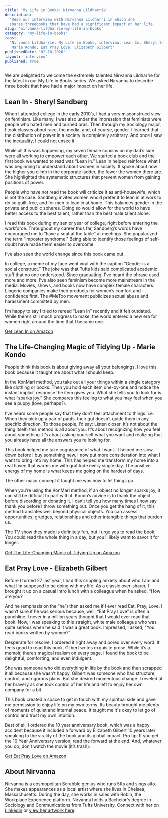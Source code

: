 ```yaml
---
title: 'My Life in Books: Nirvanna Lildharrie'
description:
  'Read our interview with Nirvanna Lildharri in which she 
  shares threebooks that have had a significant impact on her life.'
slug: 'nirvanna-lildharrie-my-life-in-books'
category: 'my-life-in-books'
tags:
  'Nirvanna Lildharrie, My Life in Books, interview, Lean In, Sheryl Sandberg, The Life-Changing Magic of Tidying Up, 
   Marie Kondo, Eat Pray Love, Elizabeth Gilbert'
publishedDate: '02-10-2020'
layout: 'interview'
published: true
---
```



<p style={{ fontSize: '20px' }}>
  We are delighted to welcome the extremely talented Nirvanna Lildharrie for the latest in our My Life in Books series.
  We asked Nirvanna to describe three books that have had a major impact on her life.
</p>

<Box textAlign="center">
  <h2>Lean In - Sheryl Sandberg</h2>
</Box>

<ImageFlexCenter
  src="book-summaries/jon-krakauer-into-the-wild"
  altText="Into the Wild - Jon Krakauer"
  width={266}
  height={400}
/>

When I attended college in the early 2010’s, I had a very misconstrued view on feminism. Like many, I was also under the impression that feminists were people who hated men and burned bras. Then through my Sociology major, I took classes about race, the media, and, of course, gender. I learned that the distribution of power in a society is completely arbitrary. And once I saw the inequality, I could not unsee it. 

While all this was happening, my seven female cousins on my dad’s side were all working to empower each other. We started a book club and the first book we wanted to read was “Lean In.” Lean In helped reinforce what I was beginning to understand about women in society. It spoke about how the higher you climb in the corporate ladder, the fewer the women there are. She highlighted the systematic structures that prevent women from gaining positions of power.

People who have not read the book will criticize it as anti-housewife, which is not the case. Sandberg invites women who’d prefer it to lean in at work to do so guilt-free, and for men to lean in at home. This balances gender in the private and public spheres. Doing so would allow for the world to have better access to the best talent, rather than the best male talent alone. 

I read this book during my senior year of college, right before entering the workforce. Throughout my career thus far, Sandberg’s words have encouraged me to “have a seat at the table” at meetings. She popularized the term “imposter syndrome." Being able to identify those feelings of self-doubt have made them easier to overcome. 

I’ve also seen the world change since this book came out. 

In college, a meme of my face went viral with the caption “Gender is a social construct.” The joke was that Tufts kids said complicated academic stuff that no one understood. Since graduating, I've heard the phrase used more and more. I’ve also seen feminism become more mainstream in the media. Movies, shows, and books now have complex female characters. Lingerie companies make their products for women’s comfort and confidence first. The #MeToo movement publicizes sexual abuse and harassment committed by men. 

I’m happy to say I tried to reread “Lean In” recently and it felt outdated. While there’s still much progress to make, the world entered a new era for women right around the time that I became one.


[Get Lean In on Amazon](https://www.amazon.com/Lean-Women-Work-Will-Lead/dp/0385349947/ref=as_li_ss_tl?crid=1AZGMVRWJGJKW&dchild=1&keywords=lean+in+sheryl+sandberg&qid=1602534065&sprefix=lean+in,aps,351&sr=8-1&linkCode=ll1&tag=paperbacktrav-20&linkId=cfb73d456d9c47081838815a8f685b95&language=en_US)

<Box textAlign="center">
  <h2>The Life-Changing Magic of Tidying Up - Marie Kondo</h2>
</Box>

<ImageFlexCenter
  src="book-summaries/jeremy-mercer-time-was-soft-there"
  altText="Time Was Soft There - Jeremey Mercer"
  width={266}
  height={400}
/>

People think this book is about giving away all your belongings. I love this book because it taught me about what I should keep.

In the KonMari method, you take out all your things within a single category like clothing or books. Then you hold each item one-by-one and notice the instant implicit response the item gives you. What she tells you to look for is what “sparks joy.” She compares this feeling to what you may feel when you see a puppy (love, perhaps?). 

I’ve heard some people say that they don’t feel attachment to things. i.e. When they pick up a pair of pants, their gut doesn’t guide them in any specific direction. To those people, I’d say: Listen closer. It’s not about the thing itself; this method is all about you. It’s about recognizing how you feel about something. It’s about asking yourself what you want and realizing that you already have all the answers you’re looking for. 

This book helped me take cognizance of what I want. It helped me slow down before I buy something new. I now put more consideration into what I want to bring into my home. This has helped me transform my home into a real haven that warms me with gratitude every single day. The positive energy of my home is what keeps me going on the hardest of days.

The other major concept it taught me was how to let things go.

When you’re using the KonMari method, if an object no longer sparks joy, it can still be difficult to part with it. Kondo’s advice is to thank the object before discarding or donating it. I can’t tell you how many times I now say thank you before I throw something out. Once you get the hang of it, this method translates well beyond physical objects. You can assess opportunities, grudges, relationships and other intangible things that burden us.

The TV show they made is definitely fun, but I urge you to read the book. You could read the whole thing in a day, but you’ll likely want to savor it for longer.  

[Get The Life-Changing Magic of Tidying Up on Amazon](https://www.amazon.com/Life-Changing-Magic-Tidying-Decluttering-Organizing/dp/1607747308/ref=as_li_ss_tl?dchild=1&keywords=The+Life-Changing+Magic+of+Tidying+Up&qid=1602534373&sr=8-1&linkCode=ll1&tag=paperbacktrav-20&linkId=ba0a0894df3ecccb3cae1e321e4fa18b&language=en_US)

<Box textAlign="center">
  <h2>Eat Pray Love - Elizabeth Gilbert</h2>
</Box>

<ImageFlexCenter
  src="book-summaries/danny-wallace-yes-man"
  altText="Yes Man - Danny Wallace"
  width={266}
  height={400}
/>

Before I turned 27 last year, I had this crippling anxiety about who I am and what I’m supposed to be doing with my life. As a classic over-sharer, I brought it up on a casual intro lunch with a colleague when he asked, “How are you?

And he (emphasis on the “he”) then asked me if I ever read Eat, Pray, Love. I wasn’t sure if he was serious because, well, “Eat Pray Love” is often a punchline. I never in a million years thought that I would ever read that book. Now, I was speaking to this straight, white male colleague who was quite serious when he said it was a great book. Impressed, I asked, “You read books written by women?” 

Desperate for resolve, I ordered it right away and pored over every word. It feels good to read this book. Gilbert writes exquisite prose. While it’s a memoir, there’s magical realism on every page. I found the book to be delightful, comforting, and even indulgent. 

She was someone who did everything in life by the book and then scrapped it all because she wasn’t happy. Gilbert was someone who had structure, control, and rigorous plans. But she desired momentous change. I reveled at her bravery as she took control of her life and left to enjoy her own company for a bit.

This book created a space to get in touch with my spiritual side and gave me permission to enjoy life on my own terms. Its beauty brought me plenty of moments of quiet and internal peace. It taught me it's okay to let go of control and trust my own intuition.

Best of all, I ordered the 10 year anniversary book, which was a happy accident because it included a forward by Elizabeth Gilbert 10 years later speaking to the virality of the book and its global impact. Pro tip: If you get the 10 Year Anniversary version, read the forward at the end. And, whatever you do, don’t watch the movie (it’s trash).

[Get Eat Pray Love on Amazon](https://www.amazon.com/Eat-Pray-Love-Everything-Indonesia/dp/0143038419/ref=as_li_ss_tl?dchild=1&keywords=Eat+Pray+Love&qid=1602534502&sr=8-2&linkCode=ll1&tag=paperbacktrav-20&linkId=f326fb46555ee60c641e7b8e5cca8597&language=en_US)


## About Nirvanna

Nirvanna is a cosmopolitan Scrabble genius who runs 5Ks and sings alto. She makes appearances as a local artist where she lives in Chelsea, Massachusetts. During the day, she works in sales with Robin, the Workplace Experience platform. Nirvanna holds a Bachelor's degree in Sociology and Communications from Tufts University. Connect with her on [Linkedin](https://www.linkedin.com/in/nirvannalildharrie/) or [view her artwork here](https://www.nirvannalildharrie.com/portfolio).
